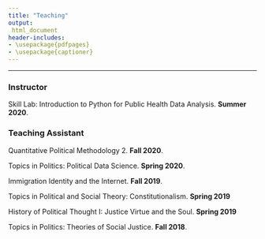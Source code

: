 ```yaml
---
title: "Teaching"
output:
 html_document
header-includes:
- \usepackage{pdfpages}
- \usepackage{captioner}
---
```

----

### Instructor

Skill Lab: Introduction to Python for Public Health Data Analysis. **Summer 2020**.

### Teaching Assistant

Quantitative Political Methodology 2. **Fall 2020**.

Topics in Politics: Political Data Science. **Spring 2020**.

Immigration Identity and the Internet. **Fall 2019**.

Topics in Political and Social Theory: Constitutionalism. **Spring 2019**

History of Political Thought I: Justice Virtue and the Soul. **Spring 2019**

Topics in Politics: Theories of Social Justice. **Fall 2018**.  





